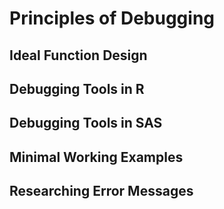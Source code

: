 # Principles of Debugging {#debugging}

## Ideal Function Design

## Debugging Tools in R

## Debugging Tools in SAS

## Minimal Working Examples

## Researching Error Messages
